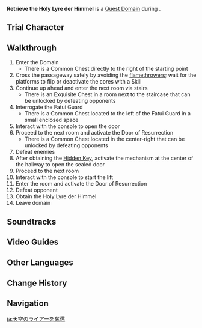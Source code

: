 {{Domain Infobox
|image        = Domain Retrieve the Holy Lyre der Himmel.png
|type         = Quest
|description  = The treasure of [[Mondstadt]] and the power of the [[Anemo Archon]] will not simply be handed over quietly. Defeat the guards inside and take back the [[Holy Lyre der Himmel]].
|quest        = Chasing Shadows
|quest_type   = Archon
|region       = Mondstadt
|area         = Starfell Valley
|subarea      = Springvale
|recLevel     = 17
|recElements  = Pyro, Electro, Cryo, Anemo
|trial        = Diluc
}}
'''Retrieve the Holy Lyre der Himmel''' is a [[Quest Domain]] during {{Quest|Chasing Shadows}}.

==Trial Character==
{{Trial Character
|wl                      = 0,1,2
|character_name          = Diluc

|character_level0        = 18
|constellation0          = 0
|weapon_name             = Wolf's Gravestone
|weapon_level0           = 18
|refinement              = 1
|artifact_flower0        = Adventurer's Flower
|artifact_feather0       = Adventurer's Tail Feather
|artifact_sands0         = Adventurer's Pocket Watch
|artifact_goblet0        = Adventurer's Golden Goblet
|artifact_circlet0       = Adventurer's Bandana
|artifact_level0         = 4
|set1                    = Adventurer
|set1_piece_bonus        = 4
|normal_attack_talent0   = 1
|elemental_skill_talent0 = 1
|elemental_burst_talent0 = 1
|hp0                     = 4,566
|atk0                    = 317
|def0                    = 148
|em0                     = 0
|er0                     = 100.0%
|crit_rate0              = 11.0%
|crit_dmg0               = 50.0%

|character_level1        = 24
|constellation1          = 1
|weapon_name1            = Wolf's Gravestone
|weapon_level1           = 24
|refinement1             = 1
|artifact_flower1        = Medal of the Brave
|artifact_feather1       = Prospect of the Brave
|artifact_sands1         = Fortitude of the Brave
|artifact_goblet1        = Outset of the Brave
|artifact_circlet1       = Crown of the Brave
|artifact_level1         = 8
|set1_1                  = Brave Heart
|set1_piece_bonus_1      = 4
|normal_attack_talent1   = 1
|elemental_skill_talent1 = 1
|elemental_burst_talent1 = 1
|hp1                     = 6,528
|atk1                    = 600
|def1                    = 231
|em1                     = 13
|crit_rate1              = 24.8%
|crit_dmg1               = 50.0%
|er1                     = 100.0%

|character_level2        = 30
|constellation2          = 2
|weapon_name2            = Wolf's Gravestone
|weapon_level2           = 30
|refinement2             = 1
|artifact_flower2        = Medal of the Brave
|artifact_feather2       = Prospect of the Brave
|artifact_sands2         = Fortitude of the Brave
|artifact_goblet2        = Outset of the Brave
|artifact_circlet2       = Crown of the Brave
|artifact_level2         = 12
|set1_2                  = Brave Heart
|set1_piece_bonus_2      = 4
|normal_attack_talent2   = 1
|elemental_skill_talent2 = 1
|elemental_burst_talent2 = 1
|hp2                     = 7,899
|atk2                    = 774
|def2                    = 263
|em2                     = 13
|crit_rate2              = 28.8%
|crit_dmg2               = 66.8%
|er2                     = 103.5%
}}

==Walkthrough==
# Enter the Domain
#* There is a Common Chest directly to the right of the starting point
# Cross the passageway safely by avoiding the [[flamethrower]]s; wait for the platforms to flip or deactivate the cores with a {{Cryo}} Skill
# Continue up ahead and enter the next room via stairs
#* There is an Exquisite Chest in a room next to the staircase that can be unlocked by defeating opponents {{Enemy List|Electro Slime*3}}
# Interrogate the Fatui Guard
#* There is a Common Chest located to the left of the Fatui Guard in a small enclosed space
# Interact with the console to open the door
# Proceed to the next room and activate the Door of Resurrection
#* There is a Common Chest located in the center-right that can be unlocked by defeating opponents {{Enemy List|Electro Cicin*3}}
# Defeat enemies {{Enemy List|Fatui Electro Cicin Mage/Greedy Guard;Wooden Shield Mitachurl/Timid Guard;Pyro Slime*3/investigating last room}}
# After obtaining the [[Hidden Key]], activate the mechanism at the center of the hallway to open the sealed door
# Proceed to the next room
# Interact with the console to start the lift
# Enter the room and activate the Door of Resurrection
# Defeat opponent {{Enemy List|Fatui Pyro Agent*1}}
# Obtain the Holy Lyre der Himmel
# Leave domain

==Soundtracks==
{{Soundtracks by Category Table|type=domain}}

==Video Guides==
{{EVT
|video1 = https://youtu.be/5jP28V4IHBs
|caption1 = Retrieve the Holy Lyre der Himmel Guide (5 Chests)
}}

==Other Languages==
{{Other Languages
|en      = Retrieve the Holy Lyre der Himmel
|zhs     = 夺回天空之琴
|zhs_rm  = Duó Huí Tiānkōngzhīqín
|zht     = 奪回天空之琴
|zht_rm  = Duó Huí Tiānkōngzhīqín
|zh_tl   = Take Back the Holy Lyre der Himmel
|ja      = 天空のライアーを奪還
|ja_rm   = Tenkuu no Raiaa wo Dakkan
|ja_tl   = Retrieve the Holy Lyre der Himmel
|ko      = 천공의 하프 탈환
|ko_rm   = Cheongong-ui Hapeu Talhwan
|ko_tl   = Retrieve the Sky's Harp
|es      = Recuperar la Lira Sagrada
|es_tl   = Retrieve the Holy Lyre
|fr      = Récupérer la lyre sacrée
|fr_tl   = Retrieve the Holy Lyre
|ru      = Возвращение Небесной лиры
|ru_tl   = Return of the Heavenly Lyre
|th      = นำ Holy Lyre der Himmel กลับมา
|th_rm   = 
|th_tl   = Bring the Holy Lyre der Himmel Back
|vi      = Đoạt lại Đàn Thiên Không
|vi_tl   =Take Back the Lyre of the Heavens 
|de      = Hole die Heilige Leier Der Himmel zurück
|de_tl   = Get the Holy Lyre der Himmel Back
|id      = Rebut Kembali Holy Lyre der Himmel
|id_tl   = Take back the Holy Lyre der Himmel
|pt      = Recuperar a Lira Sagrada de Himmel
|pt_tl   = Retrieve the Holy Lyre de Himmel
|tr      = Göklerin Kutsal Lirini Geri Al
|tr_tl   = 
|it      = Recupera la Lira sacra celeste
|it_tl   = 
}}

==Change History==
{{Change History|1.0}}

==Navigation==
{{Domain Navbox|Temporary}}

[[ja:天空のライアーを奪還]]